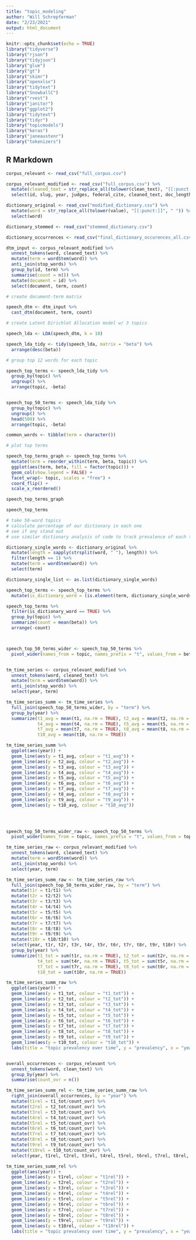 ```yaml
---
title: "topic_modeling"
author: "Will Schrepferman"
date: "2/23/2021"
output: html_document
---
```


```r
knitr::opts_chunk$set(echo = TRUE)
library("tidyverse")
library("rjson")
library("tidyjson")
library("glue")
library("gt")
library("skimr")
library("openxlsx")
library("tidytext")
library("SnowballC")
library("rvest")
library("janitor")
library("ggplot2")
library("tidytext")
library("tidyr")
library("topicmodels")
library("keras")
library("janeaustenr")
library("tokenizers")
```

## R Markdown

```r
corpus_relevant <- read_csv("full_corpus.csv")

corpus_relevant_modified <- read_csv("full_corpus.csv") %>%
  mutate(cleaned_text = str_replace_all(tolower(clean_text), "[[:punct:]]", " ")) %>%
  select(id, slug, year, judges, federal_cite, cleaned_text, doc_length_post_clean, exact_date, resource_uri)

dictionary_original <- read_csv("modified_dictionary.csv") %>%
  mutate(word = str_replace_all(tolower(value), "[[:punct:]]", " ")) %>%
  select(word)

dictionary_stemmed <- read_csv("stemmed_dictionary.csv")

dictionary_occurrences <- read_csv("final_dictionary_occurences_all.csv")
```

```r

dtm_input <- corpus_relevant_modified %>%
  unnest_tokens(word, cleaned_text) %>%
  mutate(term = wordStem(word)) %>%
  anti_join(stop_words) %>%
  group_by(id, term) %>%
  summarise(count = n()) %>%
  mutate(document = id) %>%
  select(document, term, count)

# create document-term matrix

speech_dtm <- dtm_input %>%
  cast_dtm(document, term, count)

# create Latent Dirichlet Allocation model w/ 3 topics

speech_lda <- LDA(speech_dtm, k = 10)

speech_lda_tidy <- tidy(speech_lda, matrix = "beta") %>%
  arrange(desc(beta))

# group top 12 words for each topic

speech_top_terms <- speech_lda_tidy %>%
  group_by(topic) %>%
  ungroup() %>%
  arrange(topic, -beta)


speech_top_50_terms <- speech_lda_tidy %>%
  group_by(topic) %>%
  ungroup() %>%
  head(500) %>%
  arrange(topic, -beta)

common_words <- tibble(term = character())

# plot top terms

speech_top_terms_graph <- speech_top_terms %>%
  mutate(term = reorder_within(term, beta, topic)) %>%
  ggplot(aes(term, beta, fill = factor(topic))) +
  geom_col(show.legend = FALSE) +
  facet_wrap(~ topic, scales = "free") +
  coord_flip() +
  scale_x_reordered()

speech_top_terms_graph

speech_top_terms

# take 50-word topics
# calculate percentage of our dictionary in each one
# see if any stand out
# use similar dictionary analysis of code to track prevalence of each topic over time

dictionary_single_words <- dictionary_original %>%
  mutate(length = sapply(strsplit(word, " "), length)) %>%
  filter(length == 1) %>%
  mutate(term = wordStem(word)) %>%
  select(term)

dictionary_single_list <- as.list(dictionary_single_words)

speech_top_terms <- speech_top_terms %>%
  mutate(is_dictionary_word = (is.element(term, dictionary_single_words[[1]])))

speech_top_terms %>%
  filter(is_dictionary_word == TRUE) %>%
  group_by(topic) %>%
  summarize(count = mean(beta)) %>%
  arrange(-count)



speech_top_50_terms_wider <- speech_top_50_terms %>%
  pivot_wider(names_from = topic, names_prefix = "t", values_from = beta)


tm_time_series <- corpus_relevant_modified %>%
  unnest_tokens(word, cleaned_text) %>%
  mutate(term = wordStem(word)) %>%
  anti_join(stop_words) %>%
  select(year, term)

tm_time_series_summ <- tm_time_series %>%
  full_join(speech_top_50_terms_wider, by = "term") %>%
  group_by(year) %>%
  summarize(t1_avg = mean(t1, na.rm = TRUE), t2_avg = mean(t2, na.rm = TRUE), t3_avg = mean(t3, na.rm = TRUE), 
            t4_avg = mean(t4, na.rm = TRUE), t5_avg = mean(t5, na.rm = TRUE), t6_avg = mean(t6, na.rm = TRUE), 
            t7_avg = mean(t7, na.rm = TRUE), t8_avg = mean(t8, na.rm = TRUE), t9_avg = mean(t9, na.rm = TRUE),
            t10_avg = mean(t10, na.rm = TRUE))

tm_time_series_summ %>% 
  ggplot(aes(year)) +
  geom_line(aes(y = t1_avg, colour = "t1_avg")) + 
  geom_line(aes(y = t2_avg, colour = "t2_avg")) +
  geom_line(aes(y = t3_avg, colour = "t3_avg")) + 
  geom_line(aes(y = t4_avg, colour = "t4_avg")) + 
  geom_line(aes(y = t5_avg, colour = "t5_avg")) + 
  geom_line(aes(y = t6_avg, colour = "t6_avg")) + 
  geom_line(aes(y = t7_avg, colour = "t7_avg")) + 
  geom_line(aes(y = t8_avg, colour = "t8_avg")) + 
  geom_line(aes(y = t9_avg, colour = "t9_avg")) + 
  geom_line(aes(y = t10_avg, colour = "t10_avg"))
  



speech_top_50_terms_wider_raw <- speech_top_50_terms %>%
  pivot_wider(names_from = topic, names_prefix = "t", values_from = topic)

tm_time_series_raw <- corpus_relevant_modified %>%
  unnest_tokens(word, cleaned_text) %>%
  mutate(term = wordStem(word)) %>%
  anti_join(stop_words) %>%
  select(year, term)

tm_time_series_summ_raw <- tm_time_series_raw %>%
  full_join(speech_top_50_terms_wider_raw, by = "term") %>%
  mutate(t1r = t1/t1) %>%
  mutate(t2r = t2/t2) %>%
  mutate(t3r = t3/t3) %>%
  mutate(t4r = t4/t4) %>%
  mutate(t5r = t5/t5) %>%
  mutate(t6r = t6/t6) %>%
  mutate(t7r = t7/t7) %>%
  mutate(t8r = t8/t8) %>%
  mutate(t9r = t9/t9) %>%
  mutate(t10r = t10/t10) %>%
  select(year, t1r, t2r, t3r, t4r, t5r, t6r, t7r, t8r, t9r, t10r) %>%
  group_by(year) %>%
  summarize(t1_tot = sum(t1r, na.rm = TRUE), t2_tot = sum(t2r, na.rm = TRUE), t3_tot = sum(t3r, na.rm = TRUE), 
            t4_tot = sum(t4r, na.rm = TRUE), t5_tot = sum(t5r, na.rm = TRUE), t6_tot = sum(t6r, na.rm = TRUE), 
            t7_tot = sum(t7r, na.rm = TRUE), t8_tot = sum(t8r, na.rm = TRUE), t9_tot = sum(t9r, na.rm = TRUE),
            t10_tot = sum(t10r, na.rm = TRUE))

tm_time_series_summ_raw %>%
  ggplot(aes(year)) +
  geom_line(aes(y = t1_tot, colour = "t1_tot")) + 
  geom_line(aes(y = t2_tot, colour = "t2_tot")) +
  geom_line(aes(y = t3_tot, colour = "t3_tot")) + 
  geom_line(aes(y = t4_tot, colour = "t4_tot")) + 
  geom_line(aes(y = t5_tot, colour = "t5_tot")) + 
  geom_line(aes(y = t6_tot, colour = "t6_tot")) + 
  geom_line(aes(y = t7_tot, colour = "t7_tot")) + 
  geom_line(aes(y = t8_tot, colour = "t8_tot")) + 
  geom_line(aes(y = t9_tot, colour = "t9_tot")) + 
  geom_line(aes(y = t10_tot, colour = "t10_tot")) +
  labs(title = "topic prevalency over time", y = "prevalency", x = "year")


overall_occurrences <- corpus_relevant %>%
  unnest_tokens(word, clean_text) %>%
  group_by(year) %>%
  summarise(count_ovr = n())

tm_time_series_summ_rel <- tm_time_series_summ_raw %>%
  right_join(overall_occurrences, by = "year") %>%
  mutate(t1rel = t1_tot/count_ovr) %>%
  mutate(t2rel = t2_tot/count_ovr) %>%
  mutate(t3rel = t3_tot/count_ovr) %>%
  mutate(t4rel = t4_tot/count_ovr) %>%
  mutate(t5rel = t5_tot/count_ovr) %>%
  mutate(t6rel = t6_tot/count_ovr) %>%
  mutate(t7rel = t7_tot/count_ovr) %>%
  mutate(t8rel = t8_tot/count_ovr) %>%
  mutate(t9rel = t9_tot/count_ovr) %>%
  mutate(t10rel = t10_tot/count_ovr) %>%
  select(year, t1rel, t2rel, t3rel, t4rel, t5rel, t6rel, t7rel, t8rel, t9rel, t10rel)

tm_time_series_summ_rel %>%
  ggplot(aes(year)) +
  geom_line(aes(y = t1rel, colour = "t1rel")) + 
  geom_line(aes(y = t2rel, colour = "t2rel")) +
  geom_line(aes(y = t3rel, colour = "t3rel")) + 
  geom_line(aes(y = t4rel, colour = "t4rel")) + 
  geom_line(aes(y = t5rel, colour = "t5rel")) + 
  geom_line(aes(y = t6rel, colour = "t6rel")) + 
  geom_line(aes(y = t7rel, colour = "t7rel")) + 
  geom_line(aes(y = t8rel, colour = "t8rel")) + 
  geom_line(aes(y = t9rel, colour = "t9rel")) + 
  geom_line(aes(y = t10rel, colour = "t10rel")) +
  labs(title = "topic prevalency over time", y = "prevalency", x = "year")

```

